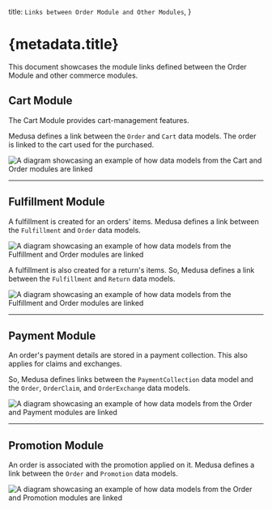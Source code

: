   title: `Links between Order Module and Other Modules`,
}

# {metadata.title}

This document showcases the module links defined between the Order Module and other commerce modules.

## Cart Module

The Cart Module provides cart-management features.

Medusa defines a link between the `Order` and `Cart` data models. The order is linked to the cart used for the purchased.

![A diagram showcasing an example of how data models from the Cart and Order modules are linked](https://res.cloudinary.com/dza7lstvk/image/upload/v1728375735/Medusa%20Resources/cart-order_ijwmfs.jpg)

---

## Fulfillment Module

A fulfillment is created for an orders' items. Medusa defines a link between the `Fulfillment` and `Order` data models.

![A diagram showcasing an example of how data models from the Fulfillment and Order modules are linked](https://res.cloudinary.com/dza7lstvk/image/upload/v1716549903/Medusa%20Resources/order-fulfillment_h0vlps.jpg)


A fulfillment is also created for a return's items. So, Medusa defines a link between the `Fulfillment` and `Return` data models.

![A diagram showcasing an example of how data models from the Fulfillment and Order modules are linked](https://res.cloudinary.com/dza7lstvk/image/upload/v1728399052/Medusa%20Resources/Social_Media_Graphics_2024_Order_Return_vetimk.jpg)

---

## Payment Module

An order's payment details are stored in a payment collection. This also applies for claims and exchanges.

So, Medusa defines links between the `PaymentCollection` data model and the `Order`, `OrderClaim`, and `OrderExchange` data models.

![A diagram showcasing an example of how data models from the Order and Payment modules are linked](https://res.cloudinary.com/dza7lstvk/image/upload/v1716554726/Medusa%20Resources/order-payment_ubdwok.jpg)

---

## Promotion Module

An order is associated with the promotion applied on it. Medusa defines a link between the `Order` and `Promotion` data models.

![A diagram showcasing an example of how data models from the Order and Promotion modules are linked](https://res.cloudinary.com/dza7lstvk/image/upload/v1716555015/Medusa%20Resources/order-promotion_dgjzzd.jpg)
